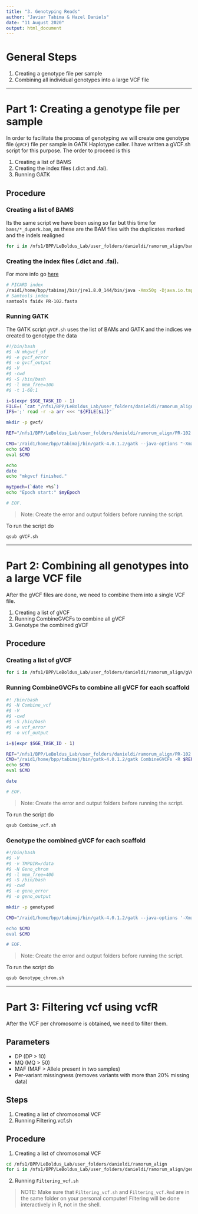 ```yaml
---
title: "3. Genotyping Reads"
author: "Javier Tabima & Hazel Daniels"
date: "11 August 2020"
output: html_document
---
```


# General Steps

1. Creating a genotype file per sample
2. Combining all individual genotypes into a large VCF file

***

# Part 1: Creating a genotype file per sample

In order to facilitate the process of genotyping we will create one genotype file (`gVCF`) file per sample in GATK Haplotype caller. I have written a gVCF.sh script for this purpose. The order to proceed is this

1. Creating a list of BAMS
2. Creating the index files (.dict and .fai).
3. Running GATK

## Procedure

### Creating a list of BAMS

Its the same script we have been using so far but this time for `bams/*_dupmrk.bam`, as these are the BAM files with the duplicates marked and the indels realigned

```bash
for i in /nfs1/BPP/LeBoldus_Lab/user_folders/danieldi/ramorum_align/bams/*_dupmrk.bam; do a=$(basename $i| sed 's/_dupmrk.bam//g'); b=$(readlink -f $i); printf $a";"$b"\n"; done > bams.list
```

### Creating the index files (.dict and .fai).

For more info go [here](https://gatkforums.broadinstitute.org/gatk/discussion/1601/how-can-i-prepare-a-fasta-file-to-use-as-reference)

```bash
# PICARD index
/raid1/home/bpp/tabimaj/bin/jre1.8.0_144/bin/java -Xmx50g -Djava.io.tmpdir=/data -jar /raid1/home/bpp/tabimaj/bin/picard.jar CreateSequenceDictionary R=PR-102.fasta O=PR-102.dict
# Samtools index
samtools faidx PR-102.fasta
```

### Running GATK

The GATK script `gVCF.sh` uses the list of BAMs and GATK and the indices we created to genotype the data

```gVCF.sh
#!/bin/bash
#$ -N mkgvcf_uf
#$ -e gvcf_error
#$ -o gvcf_output
#$ -V
#$ -cwd
#$ -S /bin/bash
#$ -l mem_free=10G
#$ -t 1-60:1

i=$(expr $SGE_TASK_ID - 1)
FILE=( `cat "/nfs1/BPP/LeBoldus_Lab/user_folders/danieldi/ramorum_align/bams.list" `)
IFS=';' read -r -a arr <<< "${FILE[$i]}"

mkdir -p gvcf/

REF="/nfs1/BPP/LeBoldus_Lab/user_folders/danieldi/ramorum_align/PR-102.fasta"

CMD='/raid1/home/bpp/tabimaj/bin/gatk-4.0.1.2/gatk --java-options "-Xmx10g -Djava.io.tmpdir=/data" HaplotypeCaller --reference $REF --ERC GVCF -ploidy 2 --input ${arr[1]} -O gvcf/${arr[0]}.g.vcf.gz'
echo $CMD
eval $CMD

echo
date
echo "mkgvcf finished."

myEpoch=(`date +%s`)
echo "Epoch start:" $myEpoch

# EOF.
```

>Note: Create the error and output folders before running the script.

To run the script do

```bash
qsub gVCF.sh
```

***

# Part 2: Combining all genotypes into a large VCF file

After the gVCF files are done, we need to combine them into a single VCF file.

1. Creating a list of gVCF
2. Running CombineGVCFs to combine all gVCF
3. Genotype the combined gVCF

## Procedure

### Creating a list of gVCF

```bash
for i in /nfs1/BPP/LeBoldus_Lab/user_folders/danieldi/ramorum_align/gVCF/*; do readlink -f $i; done > gvcf.list
```


### Running CombineGVCFs to combine all gVCF for each scaffold

```Combine_vcf.sh
#! /bin/bash
#$ -N Combine_vcf
#$ -V
#$ -cwd
#$ -S /bin/bash
#$ -e vcf_error
#$ -o vcf_output

i=$(expr $SGE_TASK_ID - 1)

REF="/nfs1/BPP/LeBoldus_Lab/user_folders/danieldi/ramorum_align/PR-102.fasta"
CMD="/raid1/home/bpp/tabimaj/bin/gatk-4.0.1.2/gatk CombineGVCFs -R $REF -V gvcf.list  -O ramorum_2020_05.gvcf.gz"
echo $CMD
eval $CMD

date

# EOF.
```

>Note: Create the error and output folders before running the script.

To run the script do

```bash
qsub Combine_vcf.sh
```

### Genotype the combined gVCF for each scaffold

```Genotype_chrom.sh
#!/bin/bash
#$ -V
#$ -v TMPDIR=/data
#$ -N Geno_chrom
#$ -l mem_free=40G
#$ -S /bin/bash
#$ -cwd
#$ -e geno_error
#$ -o geno_output

mkdir -p genotyped

CMD="/raid1/home/bpp/tabimaj/bin/gatk-4.0.1.2/gatk --java-options '-Xmx40g -Djava.io.tmpdir=/data -XX:ParallelGCThreads=1' GenotypeGVCFs -R /nfs1/BPP/LeBoldus_Lab/user_folders/danieldi/ramorum_align/P$

echo $CMD
eval $CMD

# EOF.
```

>Note: Create the error and output folders before running the script.

To run the script do

```bash
qsub Genotype_chrom.sh
```

***

# Part 3: Filtering vcf using vcfR

After the VCF per chromosome is obtained, we need to filter them.

## Parameters
 - DP (DP > 10)
 - MQ (MQ > 50)
 - MAF (MAF > Allele present in two samples)
 - Per-variant missingness (removes variants with more than 20% missing data)

## Steps

1. Creating a list of chromosomal VCF
2. Running Filtering.vcf.sh

## Procedure

1. Creating a list of chromosomal VCF

```bash
cd /nfs1/BPP/LeBoldus_Lab/user_folders/danieldi/ramorum_align
for i in /nfs1/BPP/LeBoldus_Lab/user_folders/danieldi/ramorum_align/genotyped/*.vcf.gz; do readlink -f $i; done > chrom_vcf.list
```

2. Running `Filtering_vcf.sh`

> NOTE: Make sure that `Filtering_vcf.sh` and `Filtering_vcf.Rmd` are in the same folder on your personal computer! Filtering will be done interactively in R, not in the shell.
